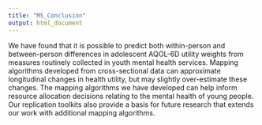 ---
title: "MS_Conclusion"
output: html_document
---

We have found that it is possible to predict both within-person and between-person differences in adolescent AQOL-6D utility weights from measures routinely collected in youth mental health services. Mapping algorithms developed from cross-sectional data can approximate longitudinal changes in health utility, but may slightly over-estimate these changes. The mapping algorithms we have developed can help inform resource allocation decisions relating to the mental health of young people. Our replication toolkits also provide a basis for future research that extends our work with additional mapping algorithms.